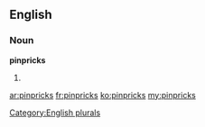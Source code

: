 ==English==

===Noun===
'''pinpricks'''

# {{plural of|[[pinprick]]}}

[[Category:English plurals]]

[[ar:pinpricks]]
[[fr:pinpricks]]
[[ko:pinpricks]]
[[my:pinpricks]]